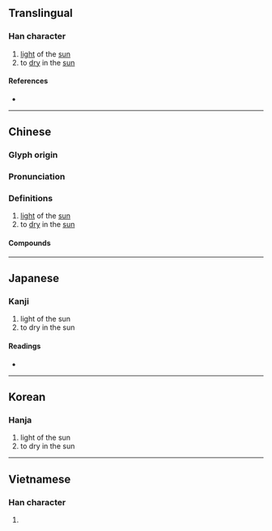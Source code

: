 {{character info}}
==Translingual==

===Han character===
{{Han char|rn=86|rad=火|as=06|sn=10|four=91816|canj=FMAM|ids=⿰火亘}}

# [[light]] of the [[sun]]<!-- sunlight? -->
# to [[dry]] in the [[sun]]

====References====
* {{Han ref|kx=0670.220|dkj=19018|dj=1080.010|hdz=32199.030|uh=70DC|ud=28892|bh=D26A|bd=53866}}

----

==Chinese==
{{zh-forms}}

===Glyph origin===
{{Han etym}}

===Pronunciation===
{{zh-pron
|m=xuǎn
|c=hyun2,hyun1
|h=pfs=
|md=
|mn=húi/soan
|w=
|mc=y
|oc=y
|cat=n,v
}}

===Definitions===
{{zh-hanzi}}

# [[light]] of the [[sun]]<!-- sunlight? -->
# to [[dry]] in the [[sun]]

====Compounds====
{{zh-der|烜赫一時|烜赫}}

{{zh-cat|Light}}

----

==Japanese==

===Kanji===
{{ja-kanji|grade=|rs=火06}}

# light of the sun
# to dry in the sun

====Readings====
* {{ja-readings|on=てん,かん,き|kun=かわかす}}

----

==Korean==

===Hanja===
{{ko-hanja|hangeul=훤|eumhun=|rv=hwon|mr=hwŏn|y=hwen}}

# light of the sun
# to dry in the sun

----

==Vietnamese==

===Han character===
{{vi-readings|rs=火06| reading = huyên}}

# {{rfdef|vi|sort=火06}}